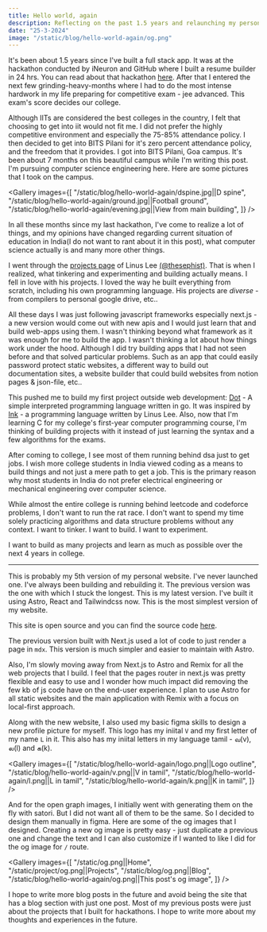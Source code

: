 ```yaml
---
title: Hello world, again
description: Reflecting on the past 1.5 years and relaunching my personal website.
date: "25-3-2024"
image: "/static/blog/hello-world-again/og.png"
---
```



It's been about 1.5 years since I've built a full stack app. It was at the hackathon conducted by iNeuron and GitHub where I built
a resume builder in 24 hrs. You can read about that hackathon [here](/posts/ineuron-hackathon).
After that I entered the next few grinding-heavy-months where I had to do the most intense hardwork in my life preparing for
competitive exam - jee advanced. This exam's score decides our college.

Although IITs are considered the best colleges in the country, I felt that choosing to get into iit would not fit me. I did not prefer the
highly competitive environment and especially the 75-85% attendance policy. I then decided to get into BITS Pilani for it's zero percent attendance policy,
and the freedom that it provides. I got into BITS Pilani, Goa campus. It's been about 7 months on this beautiful campus while I'm writing this post. I'm pursuing
computer science engineering here. Here are some pictures that I took on the campus.

<Gallery
  images={[
    "/static/blog/hello-world-again/dspine.jpg||D spine",
    "/static/blog/hello-world-again/ground.jpg||Football ground",
    "/static/blog/hello-world-again/evening.jpg||View from main building",
  ]}
/>

In all these months since my last hackathon, I've come to realize a lot of things, and my opinions have changed regarding current situation of education in India(I do not want to rant about it in this post), what computer science actually is and many more other things.

I went through the [projects page](https://thesephist.com/projects) of Linus Lee [(@thesephist)](https://x.com/thesephist). That is when I realized, what tinkering and experimenting and building actually means.
I fell in love with his projects. I loved the way he built everything from scratch, including his own programming language.
His projects are _diverse_ - from compilers to personal google drive, etc..

All these days I was just following javascript frameworks especially next.js - a new version would come out with new apis and I would just learn that
and build web-apps using them. I wasn't thinking beyond what framework as it was enough for me to build the app. I wasn't thinking a lot about how things work under the hood.
Although I did try building apps that I had not seen before and that solved particular problems. Such as an app that could easily password protect static websites,
a different way to build out documentation sites, a website builder that could build websites from notion pages & json-file, etc..

This pushed me to build my first project outside web development: [Dot](/projects/dot) - A simple interpreted programming language written in go.
It was inspired by [Ink](https://dotink.co) - a programming language written by Linus Lee. Also, now that I'm learning C for
my college's first-year computer programming course, I'm thinking of building projects with it instead of just learning the
syntax and a few algorithms for the exams.

After coming to college, I see most of them running behind dsa just to get jobs. I wish more college students in India viewed coding as a means to build things and not just a mere path to get a job.
This is the primary reason why most students in India do not prefer electrical engineering or mechanical engineering over computer science.

While almost the entire college is running behind leetcode and codeforce problems, I don't want to run the rat race.
I don't want to spend my time solely practicing algorithms and data structure problems without any context.
I want to tinker. I want to build. I want to experiment.

I want to build as many projects and learn as much as possible over the next 4 years in college.

---

This is probably my 5th version of my personal website. I've never launched one. I've always been building and rebuilding it.
The previous version was the one with which I stuck the longest.
This is my latest version. I've built it using Astro, React and Tailwindcss now. This is the most simplest version of my website.

This site is open source and you can find the source code [here](https://github.com/lalit2005/lalit.sh).

The previous version built with Next.js used a lot of code to just render a page in `mdx`. This version is much simpler and easier to maintain with Astro.

Also, I'm slowly moving away from Next.js to Astro and Remix for all the web projects that I build. I feel that the pages
router in next.js was pretty flexible and easy to use and I wonder how much impact did removing the few kb of js code have on the end-user experience.
I plan to use Astro for all static websites and the main application
with Remix with a focus on local-first approach.

Along with the new website, I also used my basic figma skills to design a new profile picture for myself. This logo has my iniital `V` and my first
letter of my name `L` in it. This also has my iniital letters in my language tamil - வ(v), ல(l) and க(k).

<Gallery
  images={[
    "/static/blog/hello-world-again/logo.png||Logo outline",
    "/static/blog/hello-world-again/v.png||V in tamil",
    "/static/blog/hello-world-again/l.png||L in tamil",
    "/static/blog/hello-world-again/k.png||K in tamil",
  ]}
/>

And for the open graph images, I initially went with generating them on the fly with satori. But I did not want all of them to be the same.
So I decided to design them manually in figma. Here are some of the og images that I designed.
Creating a new og image is pretty easy - just duplicate a previous one and change the text and I can also customize if I wanted to like I did for the og image for `/` route.

<Gallery
  images={[
    "/static/og.png||Home",
    "/static/project/og.png||Projects",
    "/static/blog/og.png||Blog",
    "/static/blog/hello-world-again/og.png||This post's og image",
  ]}
/>

I hope to write more blog posts in the future and avoid being the site that has a blog section with just one post.
Most of my previous posts were just about the projects that I built for hackathons. I hope to write more about my thoughts and experiences in the future.
